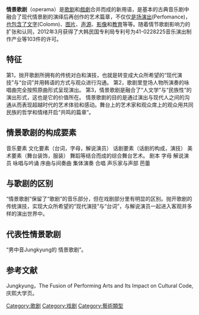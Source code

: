 {{unreferenced|time=2013-05-06T05:46:33+00:00}}
'''情景歌剧'''（operama）是[[歌剧|歌剧]]和[[戲劇|戲劇]]合并而成的新用语，是基本的古典音乐剧中融合了现代情景剧的演绎后再创作的艺术篇章，不仅仅[[是场演出|是场演出]](Perfomance)，[[也包含了文字|也包含了文字]](Colomn)、[[图片|图片]]、[[声源|声源]]、[[影像|影像]]和[[教育|教育]]等等。随着情节歌剧影响力的扩张和认同，2012年3月获得了大韩民国专利局专利号为41-0228225音乐演出制作产业等103件的许可。

==特征==
第1，抛开歌剧所拥有的传统对白和演技，也就是转变成大众所希望的“现代演技”与“台词”并用韩语的方式与观众进行沟通。
第2，歌剧里登场人物所演奏的咏唱曲完全按照原曲形式呈现演出。
第3，情景歌剧是融合了“人文学”与“民族性”的演出形式，这也是它的价值所在。
情景歌剧的目的是通过演出与现代人之间的沟通从而表现超越时代的艺术体验和感动。舞台上的艺术家和观众席上的观众用共同民族的哲学和情绪开启“共鸣的篇章”。

==情景歌剧的构成要素==
音乐要素
文化要素（台词，字母，解说演员）
话剧要素（话剧的构成，演技）
美术要素（舞台装饰，服装）
舞蹈等结合而成的综合舞台艺术。
剧本
字母
解说演员
咏唱与吟诵
序曲与间奏曲
集体演奏
合唱
声乐家与声部
芭蕾

==与歌剧的区别==
“情景歌剧”保留了“歌剧”的音乐部分，但在戏剧部分里有明显的区别。抛开歌剧的传统演技，实现大众所希望的“现代演技”与“台词”，与解说演员一起进入客观并多样的演出世界中。

==代表性情景歌剧==
“男中音Jungkyung的 情景歌剧”。

==参考文献==
Jungkyung，The Fusion of Performing Arts and Its Impact on Cultural Code, 庆熙大学页。

[[Category:歌剧|Category:歌剧]]
[[Category:戏剧|Category:戏剧]]
[[Category:藝術類型|Category:藝術類型]]
